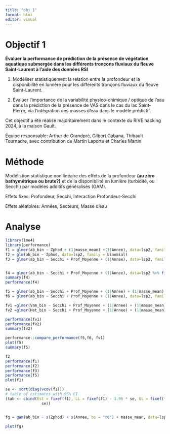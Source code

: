 ```yaml
---
title: "obj_1"
format: html
editor: visual
---
```


# Objectif 1

**Évaluer la performance de prédiction de la présence de végétation aquatique submergée dans les différents tronçons fluviaux du fleuve Saint-Laurent à l'aide des données RSI**

1.  Modéliser statistiquement la relation entre la profondeur et la disponibilité en lumière pour les différents tronçons fluviaux du fleuve Saint-Laurent.

2.  Évaluer l'importance de la variabilité physico-chimique / optique de l'eau dans la prédiction de la présence de VAS dans le cas du lac Saint-Pierre, via l'intégration des masses d'eau dans le modèle prédictif.

Cet objectif a été réalisé majoritairement dans le contexte du RIVE hacking 2024, à la maison Gault.

Équipe responsable: Arthur de Grandpré, Gilbert Cabana, Thibault Tournadre, avec contribution de Martin Laporte et Charles Martin

# Méthode

Modélistion statistique non linéaire des effets de la profondeur **(au zéro bathymétrique ou brute?)** et de la disponibilité en lumière (turbidité, ou Secchi) par modèles additifs généralisés (GAM).

Effets fixes: Profondeur, Secchi, Interaction Profondeur-Secchi

Effets aléatoires: Années, Secteurs, Masse d'eau

# Analyse

```r
library(lme4)
library(performance)
f1 = glmer(ab_bin ~ Zphod + (1|masse_mean) +(1|Annee), data=lsp2, family = binomial)
f2 = glm(ab_bin ~ Zphod, data=lsp2, family = binomial)
f3 = glmer(ab_bin ~ Secchi + Prof_Moyenne + (1|Annee), data=lsp2, family = binomial)


f4 = glmer(ab_bin ~ Secchi + Prof_Moyenne + (1|Annee), data=lsp2 %>% filter(masse_mean=="Nord"), family = binomial)
summary(f4)
performance(f4)

f5 = glmer(ab_bin ~ Secchi + Prof_Moyenne + (1|Annee) + (1|masse_mean), data=lsp2, family = binomial)
f6 = glmer(ab_bin ~ Secchi + Prof_Moyenne + (1|Annee), data=lsp2, family = binomial)

fv1 =glmer(Vam_bin ~ Secchi + Prof_Moyenne + (1|Annee) + (1|masse_mean), data=lsp2, family = binomial)
fv2 =glmer(Het_bin ~ Secchi + Prof_Moyenne + (1|Annee) + (1|masse_mean), data=lsp2, family = binomial)

performance(fv1)
performance(fv2)
summary(fv2)

performance::compare_performance(f5,f6, fv1)
plot(f5)
summary(f5)

f2
performance(f1)
performance(f2)
performance(f3)
performance(f5)
plot(f1)

se <- sqrt(diag(vcov(f1)))
# table of estimates with 95% CI
(tab <- cbind(Est = fixef(f1), LL = fixef(f1) - 1.96 * se, UL = fixef(f1) + 1.96 *
                se))


fg = gam(ab_bin ~ s(Zphod) + s(Annee, bs = "re") + masse_mean, data=lsp2, family="binomial")

plot(fg)



```
